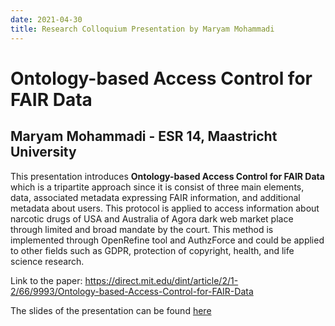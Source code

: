 ---
date: 2021-04-30
title: Research Colloquium Presentation by Maryam Mohammadi
---


# Ontology-based Access Control for FAIR Data
## Maryam Mohammadi - ESR 14, Maastricht University

This presentation introduces **Ontology-based Access Control for FAIR Data** which is a tripartite approach since it is consist of three main elements, data, associated metadata expressing FAIR information, and additional metadata about users. This protocol is applied to access information about narcotic drugs of USA and Australia of Agora dark web market place through limited and broad mandate by the court. This method is implemented through OpenRefine tool and AuthzForce and could be applied to other fields such as GDPR, protection of copyright, health, and life science research.

Link to the paper: <https://direct.mit.edu/dint/article/2/1-2/66/9993/Ontology-based-Access-Control-for-FAIR-Data>



The slides of the presentation can be found [here](/downloads/2021-04-30-mohammadi_colloquium_slides.pdf)

